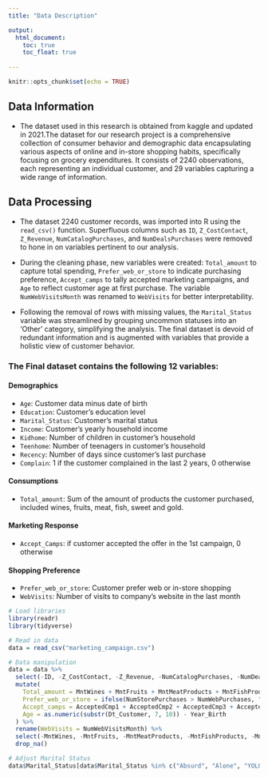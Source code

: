 ```yaml
---
title: "Data Description"

output: 
  html_document:
    toc: true
    toc_float: true
    
---
```




```r
knitr::opts_chunk$set(echo = TRUE)
```



## Data Information

- The dataset used in this research is obtained from kaggle and updated in 2021.The dataset for our research project is a comprehensive collection of consumer behavior and demographic data encapsulating various aspects of online and in-store shopping habits, specifically focusing on grocery expenditures. It consists of 2240 observations, each representing an individual customer, and 29 variables capturing a wide range of information.

## Data Processing

- The dataset 2240 customer records, was imported into R using the `read_csv()` function. Superfluous columns such as `ID`, `Z_CostContact`, `Z_Revenue`, `NumCatalogPurchases`, and `NumDealsPurchases` were removed to hone in on variables pertinent to our analysis.

- During the cleaning phase, new variables were created: `Total_amount` to capture total spending, `Prefer_web_or_store` to indicate purchasing preference, `Accept_camps` to tally accepted marketing campaigns, and `Age` to reflect customer age at first purchase. The variable `NumWebVisitsMonth` was renamed to `WebVisits` for better interpretability.

- Following the removal of rows with missing values, the `Marital_Status` variable was streamlined by grouping uncommon statuses into an 'Other' category, simplifying the analysis. The final dataset is devoid of redundant information and is augmented with variables that provide a holistic view of customer behavior.


### The Final dataset contains the following 12 variables:

#### Demographics

- `Age`: Customer data minus date of birth
- `Education`: Customer's education level
- `Marital_Status`: Customer's marital status
- `Income`: Customer's yearly household income
- `Kidhome`: Number of children in customer's household
- `Teenhome`: Number of teenagers in customer's household
- `Recency`: Number of days since customer's last purchase
- `Complain`: 1 if the customer complained in the last 2 years, 0 otherwise


#### Consumptions

- `Total_amount`: Sum of the amount of products the customer purchased, included wines, fruits, meat, fish, sweet and gold.


#### Marketing Response

- `Accept_Camps`: if customer accepted the offer in the 1st campaign, 0 otherwise

#### Shopping Preference

- `Prefer_web_or_store`: Customer prefer web or in-store shopping
- `WebVisits`: Number of visits to company’s website in the last month




```r
# Load libraries
library(readr)
library(tidyverse)

# Read in data
data = read_csv("marketing_campaign.csv")

# Data manipulation
data = data %>%
  select(-ID, -Z_CostContact, -Z_Revenue, -NumCatalogPurchases, -NumDealsPurchases) %>%
  mutate(
    Total_amount = MntWines + MntFruits + MntMeatProducts + MntFishProducts + MntSweetProducts + MntGoldProds,
    Prefer_web_or_store = ifelse(NumStorePurchases > NumWebPurchases, "store", "web"),
    Accept_camps = AcceptedCmp1 + AcceptedCmp2 + AcceptedCmp3 + AcceptedCmp4 + AcceptedCmp5 + Response,
    Age = as.numeric(substr(Dt_Customer, 7, 10)) - Year_Birth
  ) %>%
  rename(WebVisits = NumWebVisitsMonth) %>%
  select(-MntWines, -MntFruits, -MntMeatProducts, -MntFishProducts, -MntSweetProducts, -MntGoldProds,-AcceptedCmp1, -AcceptedCmp2, -AcceptedCmp3, -AcceptedCmp4, -AcceptedCmp5, -Response, -Year_Birth, -Dt_Customer, -NumWebPurchases, -NumStorePurchases) %>%
  drop_na()

# Adjust Marital Status
data$Marital_Status[data$Marital_Status %in% c("Absurd", "Alone", "YOLO", "Widow")] = "Other"

```
